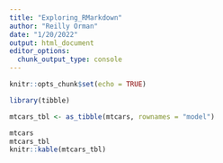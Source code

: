 ```yaml
---
title: "Exploring_RMarkdown"
author: "Reilly Orman"
date: "1/20/2022"
output: html_document
editor_options: 
  chunk_output_type: console
---
```


```r
knitr::opts_chunk$set(echo = TRUE)
```

```r
library(tibble)
```

```r
mtcars_tbl <- as_tibble(mtcars, rownames = "model")

mtcars
mtcars_tbl
knitr::kable(mtcars_tbl)
```



